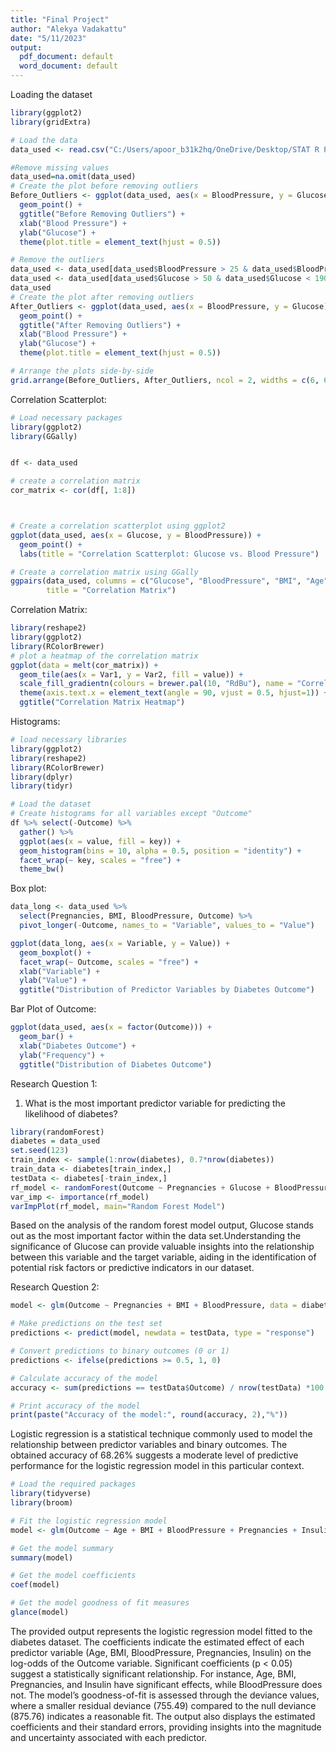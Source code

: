 ```yaml
---
title: "Final Project"
author: "Alekya Vadakattu"
date: "5/11/2023"
output:
  pdf_document: default
  word_document: default
---
```


Loading the dataset

```r
library(ggplot2)
library(gridExtra)

# Load the data
data_used <- read.csv("C:/Users/apoor_b31k2hq/OneDrive/Desktop/STAT R Projects/Alekya Project/diabetes.csv")

```

```r
#Remove missing values
data_used=na.omit(data_used)
# Create the plot before removing outliers
Before_Outliers <- ggplot(data_used, aes(x = BloodPressure, y = Glucose)) +
  geom_point() +
  ggtitle("Before Removing Outliers") + 
  xlab("Blood Pressure") + 
  ylab("Glucose") +
  theme(plot.title = element_text(hjust = 0.5))

# Remove the outliers
data_used <- data_used[data_used$BloodPressure > 25 & data_used$BloodPressure < 100,]
data_used <- data_used[data_used$Glucose > 50 & data_used$Glucose < 190,]
data_used
# Create the plot after removing outliers
After_Outliers <- ggplot(data_used, aes(x = BloodPressure, y = Glucose)) +
  geom_point() +
  ggtitle("After Removing Outliers") +
  xlab("Blood Pressure") +
  ylab("Glucose") +
  theme(plot.title = element_text(hjust = 0.5))

# Arrange the plots side-by-side
grid.arrange(Before_Outliers, After_Outliers, ncol = 2, widths = c(6, 6))
```

Correlation Scatterplot:

```r
# Load necessary packages
library(ggplot2)
library(GGally)


df <- data_used

# create a correlation matrix
cor_matrix <- cor(df[, 1:8])



# Create a correlation scatterplot using ggplot2
ggplot(data_used, aes(x = Glucose, y = BloodPressure)) +
  geom_point() +
  labs(title = "Correlation Scatterplot: Glucose vs. Blood Pressure")

# Create a correlation matrix using GGally
ggpairs(data_used, columns = c("Glucose", "BloodPressure", "BMI", "Age", "Outcome"), 
        title = "Correlation Matrix")
```

Correlation Matrix:

```r
library(reshape2)
library(ggplot2)
library(RColorBrewer)
# plot a heatmap of the correlation matrix
ggplot(data = melt(cor_matrix)) +
  geom_tile(aes(x = Var1, y = Var2, fill = value)) +
  scale_fill_gradientn(colours = brewer.pal(10, "RdBu"), name = "Correlation") +
  theme(axis.text.x = element_text(angle = 90, vjust = 0.5, hjust=1)) +
  ggtitle("Correlation Matrix Heatmap")
```

Histograms:

```r
# load necessary libraries
library(ggplot2)
library(reshape2)
library(RColorBrewer)
library(dplyr)
library(tidyr)

# Load the dataset
# Create histograms for all variables except "Outcome"
df %>% select(-Outcome) %>% 
  gather() %>% 
  ggplot(aes(x = value, fill = key)) +
  geom_histogram(bins = 10, alpha = 0.5, position = "identity") +
  facet_wrap(~ key, scales = "free") +
  theme_bw()
```

Box plot:

```r
data_long <- data_used %>%
  select(Pregnancies, BMI, BloodPressure, Outcome) %>%
  pivot_longer(-Outcome, names_to = "Variable", values_to = "Value")

ggplot(data_long, aes(x = Variable, y = Value)) +
  geom_boxplot() +
  facet_wrap(~ Outcome, scales = "free") +
  xlab("Variable") +
  ylab("Value") +
  ggtitle("Distribution of Predictor Variables by Diabetes Outcome")
```

Bar Plot of Outcome:

```r
ggplot(data_used, aes(x = factor(Outcome))) +
  geom_bar() +
  xlab("Diabetes Outcome") +
  ylab("Frequency") +
  ggtitle("Distribution of Diabetes Outcome")
```

Research Question 1:

1.  What is the most important predictor variable for predicting the likelihood of diabetes?

```r
library(randomForest)
diabetes = data_used
set.seed(123)
train_index <- sample(1:nrow(diabetes), 0.7*nrow(diabetes))
train_data <- diabetes[train_index,]
testData <- diabetes[-train_index,]
rf_model <- randomForest(Outcome ~ Pregnancies + Glucose + BloodPressure + SkinThickness + Insulin + BMI + DiabetesPedigreeFunction + Age, data=train_data)
var_imp <- importance(rf_model)
varImpPlot(rf_model, main="Random Forest Model")
```

Based on the analysis of the random forest model output, Glucose stands out as the most important factor within the data set.Understanding the significance of Glucose can provide valuable insights into the relationship between this variable and the target variable, aiding in the identification of potential risk factors or predictive indicators in our dataset.

Research Question 2:

```r
model <- glm(Outcome ~ Pregnancies + BMI + BloodPressure, data = diabetes, family = "binomial")

# Make predictions on the test set
predictions <- predict(model, newdata = testData, type = "response")

# Convert predictions to binary outcomes (0 or 1)
predictions <- ifelse(predictions >= 0.5, 1, 0)

# Calculate accuracy of the model
accuracy <- sum(predictions == testData$Outcome) / nrow(testData) *100

# Print accuracy of the model
print(paste("Accuracy of the model:", round(accuracy, 2),"%"))
```

Logistic regression is a statistical technique commonly used to model the relationship between predictor variables and binary outcomes. The obtained accuracy of 68.26% suggests a moderate level of predictive performance for the logistic regression model in this particular context.

```r
# Load the required packages
library(tidyverse)
library(broom)

# Fit the logistic regression model
model <- glm(Outcome ~ Age + BMI + BloodPressure + Pregnancies + Insulin, data = diabetes, family = binomial)

# Get the model summary
summary(model)

# Get the model coefficients
coef(model)

# Get the model goodness of fit measures
glance(model)
```

The provided output represents the logistic regression model fitted to the diabetes dataset. The coefficients indicate the estimated effect of each predictor variable (Age, BMI, BloodPressure, Pregnancies, Insulin) on the log-odds of the Outcome variable. Significant coefficients (p \< 0.05) suggest a statistically significant relationship. For instance, Age, BMI, Pregnancies, and Insulin have significant effects, while BloodPressure does not. The model's goodness-of-fit is assessed through the deviance values, where a smaller residual deviance (755.49) compared to the null deviance (875.76) indicates a reasonable fit. The output also displays the estimated coefficients and their standard errors, providing insights into the magnitude and uncertainty associated with each predictor.
